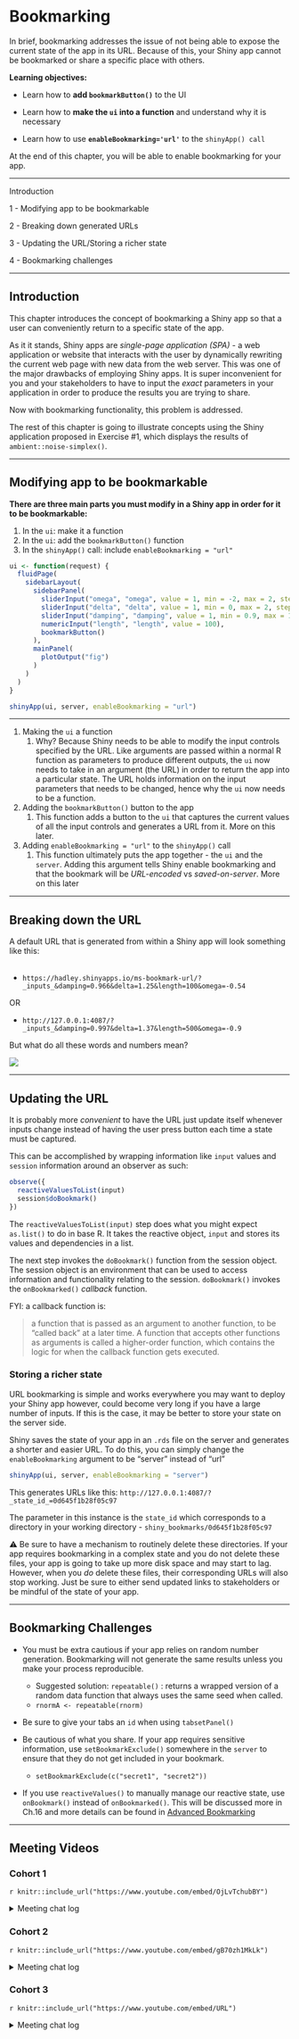 # Bookmarking


In brief, bookmarking addresses the issue of not being able to expose the current state of the app in its URL. Because of this, your Shiny app cannot be bookmarked or share a specific place with others.

**Learning objectives:**

+ Learn how to **add `bookmarkButton()`** to the UI

+ Learn how to **make the `ui` into a function** and understand why it is necessary

+ Learn how to use **`enableBookmarking='url'`** to the `shinyApp() call`

At the end of this chapter, you will be able to enable bookmarking for your app.

------------------------------------------------------

Introduction

1 - Modifying app to be bookmarkable 

2 - Breaking down generated URLs

3 - Updating the URL/Storing a richer state

4 - Bookmarking challenges

----------------------------------------------------------

## Introduction 

This chapter introduces the concept of bookmarking a Shiny app so that a user can conveniently return to a specific state of the app. 

As it it stands, Shiny apps are *single-page application (SPA)* - a web application or website that interacts with the user by dynamically rewriting the current web page with new data from the web server. This was one of the major drawbacks of employing Shiny apps. It is super inconvenient for you and your stakeholders to have to input the *exact* parameters in your application in order to produce the results you are trying to share. 

Now with bookmarking functionality, this problem is addressed.

The rest of this chapter is going to illustrate concepts using the Shiny application proposed in Exercise #1, which displays the results of `ambient::noise-simplex()`.

--------------------------------------------------------------

## Modifying app to be bookmarkable 

**There are three main parts you must modify in a Shiny app in order for it to be bookmarkable:**

1. In the `ui`: make it a function  
1. In the `ui`: add the `bookmarkButton()` function  
1. In the `shinyApp()` call: include `enableBookmarking = "url"` 

```r
ui <- function(request) {
  fluidPage(
    sidebarLayout(
      sidebarPanel(
        sliderInput("omega", "omega", value = 1, min = -2, max = 2, step = 0.01),
        sliderInput("delta", "delta", value = 1, min = 0, max = 2, step = 0.01),
        sliderInput("damping", "damping", value = 1, min = 0.9, max = 1, step = 0.001),
        numericInput("length", "length", value = 100),
        bookmarkButton()
      ),
      mainPanel(
        plotOutput("fig")
      )
    )
  )
}

shinyApp(ui, server, enableBookmarking = "url")
```

---------------------------------------

1. Making the `ui` a function  
    1. Why? Because Shiny needs to be able to modify the input controls specified by the URL. Like arguments are passed within a normal R function as parameters to produce different outputs, the `ui` now needs to take in an argument (the URL) in order to return the app into a particular state. The URL holds information on the input parameters that needs to be changed, hence why the `ui` now needs to be a function.

1. Adding the `bookmarkButton()` button to the app   
    1. This function adds a button to the `ui` that captures the current values of all the input controls and generates a URL from it. More on this later.

1. Adding `enableBookmarking = "url"` to the `shinyApp()` call
    1. This function ultimately puts the app together - the `ui` and the `server`. Adding this argument tells Shiny enable bookmarking and that the bookmark will be *URL-encoded* vs *saved-on-server*. More on this later  

-------------------------------------------

## Breaking down the URL


A default URL that is generated from within a Shiny app will look something like this:  
</br>

* `https://hadley.shinyapps.io/ms-bookmark-url/?_inputs_&damping=0.966&delta=1.25&length=100&omega=-0.54`

OR

* `http://127.0.0.1:4087/?_inputs_&damping=0.997&delta=1.37&length=500&omega=-0.9`

But what do all these words and numbers mean?

![](images/11-bookmarking/url.png)



-----------------------------------------

## Updating the URL

It is probably more *convenient* to have the URL just update itself whenever inputs change instead of having the user press button each time a state must be captured. 

This can be accomplished by wrapping information like `input` values and `session` information around an observer as such:


```r
observe({
  reactiveValuesToList(input)
  session$doBookmark()
})
```


The `reactiveValuesToList(input)` step does what you might expect `as.list()` to do in base R. It takes the reactive object, `input` and stores its values and dependencies in a list.

The next step invokes the `doBookmark()` function from the session object. The session object is an environment that can be used to access information and functionality relating to the session. `doBookmark()` invokes the `onBookmarked()` *callback* function.

FYI: a callback function is: 

> a function that is passed as an argument to another function, to be “called back” at a later time. A function that accepts other functions as arguments is called a higher-order function, which contains the logic for when the callback function gets executed.


### Storing a richer state

URL bookmarking is simple and works everywhere you may want to deploy your Shiny app however, could become very long if you have a large number of inputs. If this is the case, it may be better to store your state on the server side.

Shiny saves the state of your app in an `.rds` file on the server and generates a shorter and easier URL. To do this, you can simply change the `enableBookmarking` argument to be "server" instead of "url"

```r
shinyApp(ui, server, enableBookmarking = "server")

```

This generates URLs like this: `http://127.0.0.1:4087/?_state_id_=0d645f1b28f05c97` 

The parameter in this instance is the `state_id` which corresponds to a directory in your working directory - `shiny_bookmarks/0d645f1b28f05c97`

⚠️ Be sure to have a mechanism to routinely delete these directories. If your app requires bookmarking in a complex state and you do not delete these files, your app is going to take up more disk space and may start to lag. However, when you *do* delete these files, their corresponding URLs will also stop working. Just be sure to either send updated links to stakeholders or be mindful of the state of your app.

-------------------------------------------------------------------

## Bookmarking Challenges

- You must be extra cautious if your app relies on random number generation. Bookmarking will not generate the same results unless you make your process reproducible.  
  - Suggested solution: `repeatable()` : returns a wrapped version of a random data function that always uses the same seed when called.  
  - `rnormA <- repeatable(rnorm)`
  
- Be sure to give your tabs an `id` when using `tabsetPanel()`

- Be cautious of what you share. If your app requires sensitive information, use `setBookmarkExclude()` somewhere in the `server` to ensure that they do not get included in your bookmark.  
  - `setBookmarkExclude(c("secret1", "secret2"))`
  
- If you use `reactiveValues()` to manually manage our reactive state, use `onBookmark()` instead of `onBookmarked()`. This will be discussed more in Ch.16 and more details can be found in [Advanced Bookmarking](https://shiny.rstudio.com/articles/advanced-bookmarking.html)


----------------------------------------------------------------------


## Meeting Videos

### Cohort 1

`r knitr::include_url("https://www.youtube.com/embed/OjLvTchubBY")`

<details>
  <summary> Meeting chat log </summary>
  
```
00:05:44	Russ Hyde:	Hi everyone
00:05:52	Federica Gazzelloni:	hello!
00:05:55	Russ Hyde:	Welcome to another week of Mastering Shiny
00:06:19	Anne:	Hello ;)
00:06:46	Russ Hyde:	Is anyone interested in taking over looking after Maya Gans' Mastering Shiny solutions manual?
00:06:56	Russ Hyde:	https://rfordatascience.slack.com/archives/C012R356GLC/p1619539252081100
00:14:14	Robert Overman:	SAS still is great when you need to plug and chug through a ton of data
00:22:54	Federica Gazzelloni:	we cannot hear
00:23:03	Federica Gazzelloni:	it is metallic
00:23:07	Federica Gazzelloni:	to me still
00:28:35	Anne:	could it be, that it has sth to do with the bookmark button?
00:31:44	Robert Overman:	I could see this being really useful when you are testing an app, bc then you don't have to check all of your options every time you run it to check for errors
00:47:45	Federica Gazzelloni:	Q -  have some questions!!!
01:03:56	Federica Gazzelloni:	thanks
```
</details>

### Cohort 2

`r knitr::include_url("https://www.youtube.com/embed/gB70zh1MkLk")`

<details>
  <summary> Meeting chat log </summary>
  
```
00:23:33	Conor Tompkins:	From the docs: “reduce() is an operation that combines the elements of a vector into a single value. The combination is driven by .f, a binary function that takes two values and returns a single value”
01:09:29	Conor Tompkins:	https://www.rplumber.io/
01:09:37	Conor Tompkins:	curl --data "a=4&b=3" "http://localhost:8000/sum"
01:13:18	Conor Tompkins:	https://cran.r-project.org/web/packages/curl/index.html
01:17:06	Conor Tompkins:	https://xkcd.com/327/
```
</details>

### Cohort 3

`r knitr::include_url("https://www.youtube.com/embed/URL")`

<details>
  <summary>Meeting chat log</summary>
```
LOG
```
</details>
